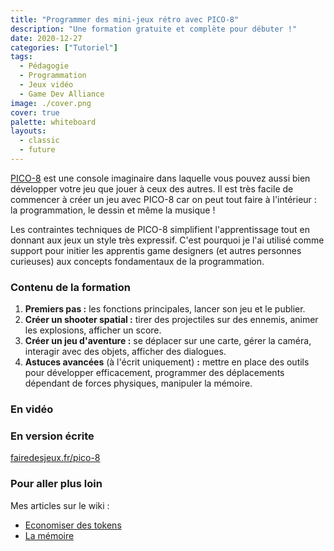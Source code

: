 ```yaml
---
title: "Programmer des mini-jeux rétro avec PICO-8"
description: "Une formation gratuite et complète pour débuter !"
date: 2020-12-27
categories: ["Tutoriel"]
tags:
  - Pédagogie
  - Programmation
  - Jeux vidéo
  - Game Dev Alliance
image: ./cover.png
cover: true
palette: whiteboard
layouts:
  - classic
  - future
---
```


[PICO-8](https://www.lexaloffle.com/pico-8.php) est une console imaginaire dans laquelle vous pouvez aussi bien développer votre jeu que jouer à ceux des autres. Il est très facile de commencer à créer un jeu avec PICO-8 car on peut tout faire à l'intérieur : la programmation, le dessin et même la musique !

Les contraintes techniques de PICO-8 simplifient l'apprentissage tout en donnant aux jeux un style très expressif. C'est pourquoi je l'ai utilisé comme support pour initier les apprentis game designers (et autres personnes curieuses) aux concepts fondamentaux de la programmation.

### Contenu de la formation

1. **Premiers pas :** les fonctions principales, lancer son jeu et le publier.
2. **Créer un shooter spatial :** tirer des projectiles sur des ennemis, animer les explosions, afficher un score.
3. **Créer un jeu d'aventure :** se déplacer sur une carte, gérer la caméra, interagir avec des objets, afficher des dialogues.
4. **Astuces avancées** (à l'écrit uniquement) **:** mettre en place des outils pour développer efficacement, programmer des déplacements dépendant de forces physiques, manipuler la mémoire.

### En vidéo


<YouTube id="https://www.youtube.com/watch?v=YXbR0eqPoAw&list=PLHKUrXMrDS5t3ibCCh412ZAy0slIv3jeE&index=1" />

### En version écrite

[fairedesjeux.fr/pico-8](https://fairedesjeux.fr/pico-8/)

### Pour aller plus loin

Mes articles sur le wiki :

- [Economiser des tokens](https://wiki.gamedevalliance.fr/pico-8/tokens/)
- [La mémoire](https://wiki.gamedevalliance.fr/pico-8/memoire/)
